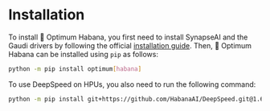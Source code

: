 <!--Copyright 2022 The HuggingFace Team. All rights reserved.

Licensed under the Apache License, Version 2.0 (the "License"); you may not use this file except in compliance with
the License. You may obtain a copy of the License at

http://www.apache.org/licenses/LICENSE-2.0

Unless required by applicable law or agreed to in writing, software distributed under the License is distributed on
an "AS IS" BASIS, WITHOUT WARRANTIES OR CONDITIONS OF ANY KIND, either express or implied. See the License for the
specific language governing permissions and limitations under the License.
-->

# Installation

To install 🤗 Optimum Habana, you first need to install SynapseAI and the Gaudi drivers by following the official [installation guide](https://docs.habana.ai/en/latest/Installation_Guide/index.html). Then, 🤗 Optimum Habana can be installed using `pip` as follows:

```bash
python -m pip install optimum[habana]
```


To use DeepSpeed on HPUs, you also need to run the following command:

```bash
python -m pip install git+https://github.com/HabanaAI/DeepSpeed.git@1.6.1
```

